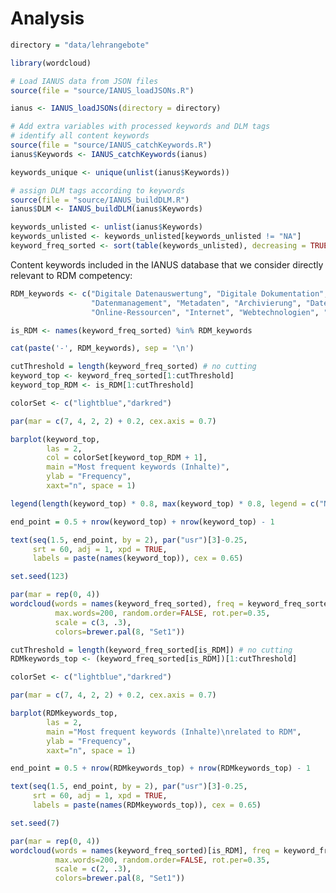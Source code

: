 # Analysis

```r
directory = "data/lehrangebote"
```

```r
library(wordcloud)
```

```r
# Load IANUS data from JSON files
source(file = "source/IANUS_loadJSONs.R")

ianus <- IANUS_loadJSONs(directory = directory)
```

```r
# Add extra variables with processed keywords and DLM tags
# identify all content keywords
source(file = "source/IANUS_catchKeywords.R")
ianus$Keywords <- IANUS_catchKeywords(ianus)

keywords_unique <- unique(unlist(ianus$Keywords))

# assign DLM tags according to keywords
source(file = "source/IANUS_buildDLM.R")
ianus$DLM <- IANUS_buildDLM(ianus$Keywords)
```
  
```r
keywords_unlisted <- unlist(ianus$Keywords)
keywords_unlisted <- keywords_unlisted[keywords_unlisted != "NA"]
keyword_freq_sorted <- sort(table(keywords_unlisted), decreasing = TRUE)
```

Content keywords included in the IANUS database that we consider directly relevant to RDM competency:

```r
RDM_keywords <- c("Digitale Datenauswertung", "Digitale Dokumentation", "Datenbanken", 
                  "Datenmanagement", "Metadaten", "Archivierung", "Datenkuratierung",
                  "Online-Ressourcen", "Internet", "Webtechnologien", "Web-Kartierung", "Ausgrabungsdokumentation")

is_RDM <- names(keyword_freq_sorted) %in% RDM_keywords

cat(paste('-', RDM_keywords), sep = '\n')
```

```r
cutThreshold = length(keyword_freq_sorted) # no cutting
keyword_top <- keyword_freq_sorted[1:cutThreshold]
keyword_top_RDM <- is_RDM[1:cutThreshold]

colorSet <- c("lightblue","darkred")

par(mar = c(7, 4, 2, 2) + 0.2, cex.axis = 0.7)

barplot(keyword_top, 
        las = 2,
        col = colorSet[keyword_top_RDM + 1], 
        main ="Most frequent keywords (Inhalte)",
        ylab = "Frequency",
        xaxt="n", space = 1)

legend(length(keyword_top) * 0.8, max(keyword_top) * 0.8, legend = c("Non-RDM keyword", "RDM keyword"), fill = colorSet)

end_point = 0.5 + nrow(keyword_top) + nrow(keyword_top) - 1

text(seq(1.5, end_point, by = 2), par("usr")[3]-0.25, 
     srt = 60, adj = 1, xpd = TRUE,
     labels = paste(names(keyword_top)), cex = 0.65)
```

```r
set.seed(123)

par(mar = rep(0, 4))
wordcloud(words = names(keyword_freq_sorted), freq = keyword_freq_sorted, min.freq = 1,
          max.words=200, random.order=FALSE, rot.per=0.35, 
          scale = c(3, .3),
          colors=brewer.pal(8, "Set1"))
```

```r
cutThreshold = length(keyword_freq_sorted[is_RDM]) # no cutting
RDMkeywords_top <- (keyword_freq_sorted[is_RDM])[1:cutThreshold]

colorSet <- c("lightblue","darkred")

par(mar = c(7, 4, 2, 2) + 0.2, cex.axis = 0.7)

barplot(RDMkeywords_top, 
        las = 2,
        main ="Most frequent keywords (Inhalte)\nrelated to RDM",
        ylab = "Frequency",
        xaxt="n", space = 1)

end_point = 0.5 + nrow(RDMkeywords_top) + nrow(RDMkeywords_top) - 1

text(seq(1.5, end_point, by = 2), par("usr")[3]-0.25, 
     srt = 60, adj = 1, xpd = TRUE,
     labels = paste(names(RDMkeywords_top)), cex = 0.65)
```

```r
set.seed(7)

par(mar = rep(0, 4))
wordcloud(words = names(keyword_freq_sorted)[is_RDM], freq = keyword_freq_sorted[is_RDM], min.freq = 1,
          max.words=200, random.order=FALSE, rot.per=0.35, 
          scale = c(2, .3),
          colors=brewer.pal(8, "Set1"))
```

